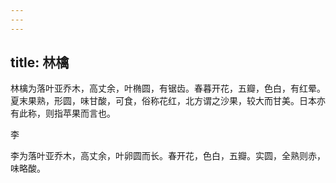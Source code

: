 ```yaml
---
---
---
```

title: 林檎
---



林檎为落叶亚乔木，高丈余，叶椭圆，有锯齿。春暮开花，五瓣，色白，有红晕。夏末果熟，形圆，味甘酸，可食，俗称花红，北方谓之沙果，较大而甘美。日本亦有此称，则指苹果而言也。

李

李为落叶亚乔木，高丈余，叶卵圆而长。春开花，色白，五瓣。实圆，全熟则赤，味略酸。